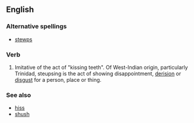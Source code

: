 ==English==

===Alternative spellings===
* [[stewps]]

===Verb===
{{en-verb|steupses|steupsing|steupsed}}

# {{dialect|onomatopoeia}} Imitative of the act of "kissing teeth".  Of West-Indian origin, particularly Trinidad, steupsing is the act of showing disappointment, [[derision]] or [[disgust]] for a person, place or thing.

===See also===
* [[hiss]]
* [[shush]]